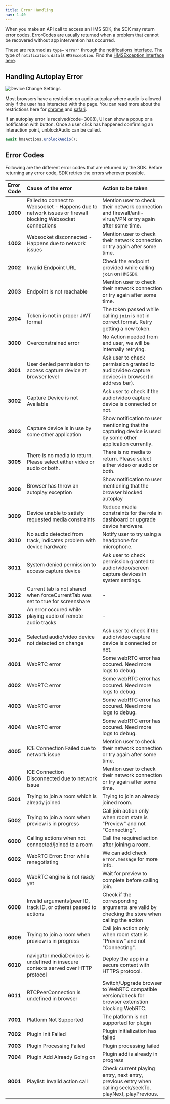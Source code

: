 ```yaml
---
title: Error Handling
nav: 1.40
---
```


When you make an API call to access an HMS SDK, the SDK may return error codes.
ErrorCodes are usually returned when a problem that cannot be recovered without app intervention has occurred.

These are returned as `type='error'` through the [notifications interface](/javascript/v2/features/notifications). The type of `notification.data` is `HMSException`. Find the [HMSException interface here](/api-reference/javascript/v2/interfaces/HMSException).

## Handling Autoplay Error

![Device Change Settings](/guides/autoplay-error.png)

Most browsers have a restriction on audio autoplay where audio is allowed only if the user has interacted with the page. You can read
more about the restrictions here for [chrome](https://developer.chrome.com/blog/autoplay/) and [safari](https://webkit.org/blog/7734/auto-play-policy-changes-for-macos/).

If an autoplay error is received(code=3008), UI can show a popup or a notification with button. Once a user click has happened confirming an interaction point,
unblockAudio can be called.

```js
await hmsActions.unblockAudio();
```

## Error Codes

Following are the different error codes that are returned by the SDK. Before returning any error code, SDK retries the errors wherever possible.

| **Error Code** | **Cause of the error**                                                                                    | **Action to be taken**                                                                                      |
| :------------- | :-------------------------------------------------------------------------------------------------------- | :---------------------------------------------------------------------------------------------------------- |
| **1000**       | Failed to connect to Websocket - Happens due to network issues or firewall blocking Websocket connections | Mention user to check their network connection and firewall/anti-virus/VPN or try again after some time.    |
| **1003**       | Websocket disconnected - Happens due to network issues                                                    | Mention user to check their network connection or try again after some time.                                |
| **2002**       | Invalid Endpoint URL                                                                                      | Check the endpoint provided while calling `join` on `HMSSDK`.                                               |
| **2003**       | Endpoint is not reachable                                                                                 | Mention user to check their network connection or try again after some time.                                |
| **2004**       | Token is not in proper JWT format                                                                         | The token passed while calling `join` is not in correct format. Retry getting a new token.                  |
| **3000**       | Overconstrained error                                                                                     | No Action needed from end user, we will be internally retrying.                                             |
| **3001**       | User denied permission to access capture device at browser level                                          | Ask user to check permission granted to audio/video capture devices in browser(in address bar).             |
| **3002**       | Capture Device is not Available                                                                           | Ask user to check if the audio/video capture device is connected or not.                                    |
| **3003**       | Capture device is in use by some other application                                                        | Show notification to user mentioning that the capturing device is used by some other application currently. |
| **3005**       | There is no media to return. Please select either video or audio or both.                                 | There is no media to return. Please select either video or audio or both.                                   |
| **3008**       | Browser has throw an autoplay exception                                                                   | Show notification to user mentioning that the browser blocked autoplay                                      |
| **3009**       | Device unable to satisfy requested media constraints                                                      | Reduce media constraints for the role in dashboard or upgrade device hardware.                              |
| **3010**       | No audio detected from track, indicates problem with device hardware                                      | Notify user to try using a headphone for microphone.                                                        |
| **3011**       | System denied permission to access capture device                                                         | Ask user to check permission granted to audio/video/screen capture devices in system settings.              |
| **3012**       | Current tab is not shared when forceCurrentTab was set to true for screenshare                            | -                                                                                                           |
| **3013**       | An error occured while playing audio of remote audio tracks                                               | -                                                                                                           |
| **3014**       | Selected audio/video device not detected on change                                                        | Ask user to check if the audio/video capture device is connected or not.                                    |
| **4001**       | WebRTC error                                                                                              | Some webRTC error has occured. Need more logs to debug.                                                     |
| **4002**       | WebRTC error                                                                                              | Some webRTC error has occured. Need more logs to debug.                                                     |
| **4003**       | WebRTC error                                                                                              | Some webRTC error has occured. Need more logs to debug.                                                     |
| **4004**       | WebRTC error                                                                                              | Some webRTC error has occured. Need more logs to debug.                                                     |
| **4005**       | ICE Connection Failed due to network issue                                                                | Mention user to check their network connection or try again after some time.                                |
| **4006**       | ICE Connection Disconnected due to network issue                                                          | Mention user to check their network connection or try again after some time.                                |
| **5001**       | Trying to join a room which is already joined                                                             | Trying to join an already joined room.                                                                      |
| **5002**       | Trying to join a room when preview is in progress                                                         | Call join action only when room state is "Preview" and not "Connecting".                                    |
| **6000**       | Calling actions when not connected/joined to a room                                                       | Call the required action after joining a room.                                                              |
| **6002**       | WebRTC Error: Error while renegotiating                                                                   | We can add check `error.message` for more info.                                                             |
| **6003**       | WebRTC engine is not ready yet                                                                            | Wait for preview to complete before calling join.                                                           |
| **6008**       | Invalid arguments(peer ID, track ID, or others) passed to actions                                         | Check if the corresponding arguments are valid by checking the store when calling the action                |
| **6009**       | Trying to join a room when preview is in progress                                                         | Call join action only when room state is "Preview" and not "Connecting".                                    |
| **6010**       | navigator.mediaDevices is undefined in insecure contexts served over HTTP protocol                        | Deploy the app in a secure context with HTTPS protocol.                                                     |
| **6011**       | RTCPeerConnection is undefined in browser                                                                 | Switch/Upgrade browser to WebRTC compatible version/check for browser extenstion blocking WebRTC.           |
| **7001**       | Platform Not Supported                                                                                    | The platform is not supported for plugin                                                                    |
| **7002**       | Plugin Init Failed                                                                                        | Plugin initialization has failed                                                                            |
| **7003**       | Plugin Processing Failed                                                                                  | Plugin processing failed                                                                                    |
| **7004**       | Plugin Add Already Going on                                                                               | Plugin add is already in progress                                                                           |
| **8001**       | Playlist: Invalid action call                                                                             | Check current playing entry, next entry, previous entry when calling seek/seekTo, playNext, playPrevious.   |
